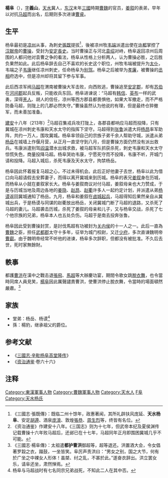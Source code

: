 {{東亞男性歷史人物
|名稱 =杨阜
|身份 =三国时期魏国官员
|國家 =[[魏国|魏国]]
|時代 =[[漢末|漢末]][[三国|三国]]时期
|主君 =[[曹操|曹操]]、[[曹丕|曹丕]]、[[曹叡|曹叡]]
|屆數 =
|最高職務 =
|前任 = 
|繼任 = 
|圖片名稱 =
|圖片大小 =
|圖片說明 =
|氏 =
|姓 =杨
|名 =阜
|姓名 =
|字 =义山
|號=
|名乘 = <!--琉球士族用-->
|官職 =关内侯、益州刺史、少府
|封爵 =
|封號 =
|位階 =
|御稱號 = <!--日本皇族之稱號-->
|宮號1 = <!--日本皇族之宮號-->
|宮號2 = <!--朝鮮王族之宮號-->
|封地 =
|神號 =
|尊號 =
|族裔 = 
|信仰 = <!--指的是宗教信仰-->
|旗籍 = <!--清朝旗人專用-->
|氏族 =
|籍貫 =[[天水|天水]]冀（今[[甘肃|甘肃]][[甘谷|甘谷]]）
|本貫 = <!--朝鮮人用-->
|祖籍 =
|本籍 =
|出身地 =
|府邸 =
|世系 = 
|初名 =
|乳名 = <!--日本、朝鮮、琉球以外人物用-->
|幼名 = <!--日本人用-->
|兒名 = <!--朝鮮人用-->
|童名 = <!--琉球人用-->
|小字 =
|別名 =
|法號 =
|院號 =
|其他名號 =
|出生日期 =
|出生地點 =
|婚年 =
|逝世日期 =
|逝世地點 =
|廟號 =
|諡號 =
|墓葬 =
|祠廟 =
|父親 =
|嫡母 =
|母親 =
|繼父=
|繼母=
|養父=
|養母=
|猶父= <!--日本人用-->
|烏帽子親= <!--日本人、琉球人用-->
|元配 =
|正室 =
|妻 =
|繼室 =
|平妻 =
|側室 =
|元配之父 =
|元配之嫡母 =
|元配之母 =
|正室之父 =
|正室之嫡母 =
|正室之母 =
|妻之父 =
|妻之嫡母 =
|妻之母 =
|繼室之父 =
|繼室之嫡母 =
|繼室之母 =
|平妻之父 =
|平妻之嫡母 =
|平妻之母 =
|兄弟 =
|姊妹 =
|嫡兄弟 =
|嫡姊妹 =
|庶兄弟 =
|庶姊妹 =
|同胞兄弟 =
|同胞姊妹 =
|異母兄弟 =
|異母姊妹 =
|異父兄弟 =
|異父姊妹 =
|繼兄弟 =
|繼姊妹 =
|子 =
|女 =
|嫡子 =
|嫡女 =
|庶子 =
|庶女 =
|養子 =
|養女 =
|猶子 = <!--日本人用-->
|婿養子 = <!--日本人用-->
|烏帽子子 = <!--日本人用-->
|繼子 =
|繼女 =
|其他親屬 =
|出身 = <!---此处指科举出身--->
|功名 = 
|經歷 = 
|著作 =
|注釋 =
}}

'''楊阜'''（{{bd|？||？||}}），[[表字|字]]'''義山'''，[[天水|天水]]冀人，[[东汉|东汉]]末年[[三國|三國]]時期[[曹魏|曹魏]]的官员，[[姜叙|姜叙]]的表弟，早年以对抗[[马超|马超]]而出名，后期则多次进谏[[曹睿|曹睿]]。

== 生平 ==
杨阜最初是[[凉州|凉州]]从事，為刺史[[張既|張既]]提拔<ref>《三國志·張既傳》：既临二州十馀年，政惠著闻，其所礼辟扶风庞延、'''天水杨阜'''、安定[[胡遵|胡遵]]、酒泉[[庞淯|庞淯]]、敦煌[[張恭_(三國)|張恭]]、[[周生烈|周生烈]]等，终皆有名位。</ref>，後被凉州牧[[韦端|韦端]]派遣出使在[[许都|许都]]掌控了[[汉献帝|汉献帝]]的[[曹操|曹操]]，受封为[[安定郡|安定]][[長史|長史]]。当时曹操正与河北[[袁绍|袁绍]]对峙，杨阜返回凉州后周围的人都问他对袁曹之争的看法，杨阜从性格上分析两人，认为曹操必胜，之后胜负果然如此。此后杨阜辞去自己不喜欢的长史这个职位，州牧韦端被提升为[[太仆|太仆]]，韦端之子[[韦康|韦康]]继任凉州刺史，任命杨阜为[[别驾|别驾]]。杨阜之后被举为[[孝廉|孝廉]]，被曹操的[[丞相|丞相]]府选中，但是凉州却将其留下参与军事。

此后西凉军阀[[马超|马超]]在渭南被曹操大军击败，向西败逃，曹操追至[[安定郡|安定郡]]，却有[[苏伯|苏伯]]在[[河间郡|河间郡]]起兵反叛，只能收兵东回。杨阜进谏说：“马超有[[韩信|韩信]]、[[英布|英布]]一样的武勇，深得[[羌人|羌人]]、胡人的信任，凉州等西方郡县都畏惧他，如果大军撤走，而不严格防备马超，则陇上的几郡必然失守。”曹操虽然认为他说的有理，但是最终仓猝撤军，而未善加准备。

[[建安_(东汉)|建安]]十八年（213年）<ref>《资治通鉴》作建安十八年。《三国志》则为十七年，但武帝本纪及夏侯渊传记载曹操十六年败马超后，还邺已在十七年，马超同年正月即围困冀城几乎不可能。</ref>马超召集戎兵攻打陇上，各郡县都响应马超而投降，只有冀城在凉州刺史韦康和天水太守的指挥下坚守。马超得到[[张鲁|张鲁]]派遣大将[[杨昂|杨昂]]率军助阵，共约一万人，围攻冀城。杨阜率领自己的宗族子弟千余人帮助守城，派遣从弟[[杨岳_(东汉)|杨岳]]在城墙上作偃月营，从正月一直坚守到八月，但是曹操方面仍然没有派出救兵。韦康派遣别驾[[阎温|阎温]]潜水出城求救，被马超军队抓获杀死，刺史韦康和天水太守惊慌失色，商量投降马超。杨阜哭劝韦康，宁愿死守而不投降，韦康不听，开城门请和投降。马超入城后，杀死韦康及天水太守，拘禁杨岳。

杨阜因此怀着报复马超之心，不过未得机会。此后正好他妻子去世，杨阜以此为借口向马超请假去安葬妻子，而得以离开冀城来到历城。杨阜的表兄[[姜叙|姜叙]]身在历城，而杨阜从小就在姜叙家长大。杨阜与姜叙商议对付马超，姜叙母亲也大力赞成，于是与历城当地及周边各地的[[姜隐|姜隐]]、[[赵昂|赵昂]]、[[赵衢|赵衢]]许多人一起约定计划，并派遣从弟[[杨谟|杨谟]]返回冀城通知了杨岳。九月，杨阜和姜叙在[[卤城之战|卤城起兵]]，马超得知后果然亲自从冀城出兵，于是杨谟与同谋的赵衢放出杨岳，关闭冀城门断了马超的退路，又杀死了马超的妻儿。马超袭击历城，杀死了姜叙的母亲和儿子，又与杨阜交战，杀死了七个他宗族的兄弟，杨阜本人也五处负伤。马超于是南去投奔张鲁。

杨阜因此受到曹操封赏，是討伐馬超有功被封为[[关内侯|关内侯]]的十一人之一。此后一直為[[曹魏|曹魏]]之臣，担任[[武都郡|武都郡]]太守十多年，征举为城门校尉，又迁[[少府|少府]]，多次直谏魏明帝[[曹叡|曹叡]]。由于魏明帝经常不听他的进谏，杨阜多次辞职，但都没有被批准。不久后去世，死时家無餘財。

==軼事==
都護[[曹洪|曹洪]]在漢中之戰击退[[張飛|張飛]]、[[馬超|馬超]]等大辦慶功宴，期間令歌女跳[[脫衣舞|脫衣舞]]，也令當時同席人員見笑，[[楊阜|楊阜]]因此厲聲譴責曹洪，使曹洪停止脫衣舞，令當時的場面頓然嚴肅。<ref>《三國志·楊阜傳》：太祖遣'''都护曹洪'''御超等，超等退还。洪置酒大会，令女倡著罗縠之衣，蹋鼓，一坐皆笑。阜厉声责洪曰：“男女之别，国之大节，何有於广坐之中裸女人形体！虽桀、纣之乱，不甚於此。”遂奋衣辞出。洪立罢女乐，请阜还坐，肃然惮焉。</ref>

==家族==
*堂弟：杨岳、杨谟<ref>杨阜与马超战时有七名同宗兄弟战死，不知此二人在其中否。</ref>
*孫：楊豹，继承祖父的爵位。

== 参考文献 ==
* 《[[:s:三國志/卷25|三國志·辛毗杨阜高堂隆传]]》
* 《[[资治通鉴|资治通鉴]]·卷六十六》

== 注释 ==
{{reflist}}

{{三国志}}
{{DEFAULTSORT:YANG Fu}}
[[Category:東漢軍事人物|Category:東漢軍事人物]]
[[Category:曹魏軍事人物|Category:曹魏軍事人物]]
[[Category:天水人|Category:天水人]]
[[Category:楊姓|F阜]]
[[Category:天水杨氏|Category:天水杨氏]]